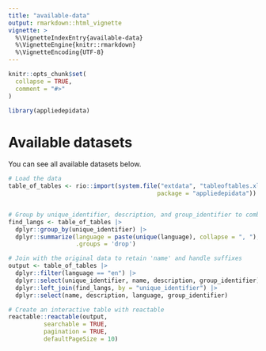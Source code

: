 ```yaml
---
title: "available-data"
output: rmarkdown::html_vignette
vignette: >
  %\VignetteIndexEntry{available-data}
  %\VignetteEngine{knitr::rmarkdown}
  %\VignetteEncoding{UTF-8}
---
```


```r
knitr::opts_chunk$set(
  collapse = TRUE,
  comment = "#>"
)
```

```r
library(appliedepidata)
```




# Available datasets 

You can see all available datasets below.

```r

# Load the data
table_of_tables <- rio::import(system.file("extdata", "tableoftables.xlsx", 
                                          package = "appliedepidata"))


# Group by unique_identifier, description, and group_identifier to combine languages
find_langs <- table_of_tables |>
  dplyr::group_by(unique_identifier) |>
  dplyr::summarize(language = paste(unique(language), collapse = ", "), 
                   .groups = 'drop')

# Join with the original data to retain 'name' and handle suffixes
output <- table_of_tables |>
  dplyr::filter(language == "en") |>
  dplyr::select(unique_identifier, name, description, group_identifier) |>
  dplyr::left_join(find_langs, by = "unique_identifier") |>
  dplyr::select(name, description, language, group_identifier)

# Create an interactive table with reactable
reactable::reactable(output, 
          searchable = TRUE, 
          pagination = TRUE, 
          defaultPageSize = 10)

```
